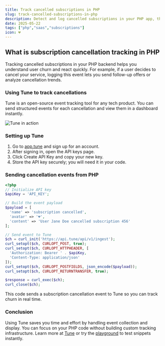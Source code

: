 ```yaml
---
title: Track cancelled subscriptions in PHP
slug: track-cancelled-subscriptions-in-php
description: Detect and log cancelled subscriptions in your PHP app, then send events to Tune for reporting and alerting.
date: 2025-05-22
tags: ["php","saas","subscriptions"]
icon: 💔
---
```


## What is subscription cancellation tracking in PHP

Tracking cancelled subscriptions in your PHP backend helps you understand user churn and react quickly.
For example, if a user decides to cancel your service, logging this event lets you send follow-up offers or analyze cancellation trends.

### Using Tune to track cancellations

Tune is an open-source event tracking tool for any tech product.
You can send structured events for each cancellation and view them in a dashboard instantly.

![Tune in action](https://tune/images/misc/ops-usage.jpg)

### Setting up Tune

1. Go to [app.tune](https://app.tune) and sign up for an account.
2. After signing in, open the API keys page.
3. Click Create API Key and copy your new key.
4. Store the API key securely; you will need it in your code.

### Sending cancellation events from PHP

```php
<?php
// Initialize API key
$apiKey = 'API_KEY';

// Build the event payload
$payload = [
  'name' => 'subscription cancelled',
  'avatar' => '💔',
  'content' => 'User Jane Doe cancelled subscription 456'
];

// Send event to Tune
$ch = curl_init('https://api.tune/api/v1/ingest');
curl_setopt($ch, CURLOPT_POST, true);
curl_setopt($ch, CURLOPT_HTTPHEADER, [
  'Authorization: Bearer ' . $apiKey,
  'Content-Type: application/json'
]);
curl_setopt($ch, CURLOPT_POSTFIELDS, json_encode($payload));
curl_setopt($ch, CURLOPT_RETURNTRANSFER, true);

$response = curl_exec($ch);
curl_close($ch);
```

This code sends a subscription cancellation event to Tune so you can track churn in real time.

### Conclusion

Using Tune saves you time and effort by handling event collection and display.
You can focus on your PHP code without building custom tracking infrastructure.
Learn more at [Tune](https://tune) or try the [playground](https://tune/playground) to test snippets instantly.
